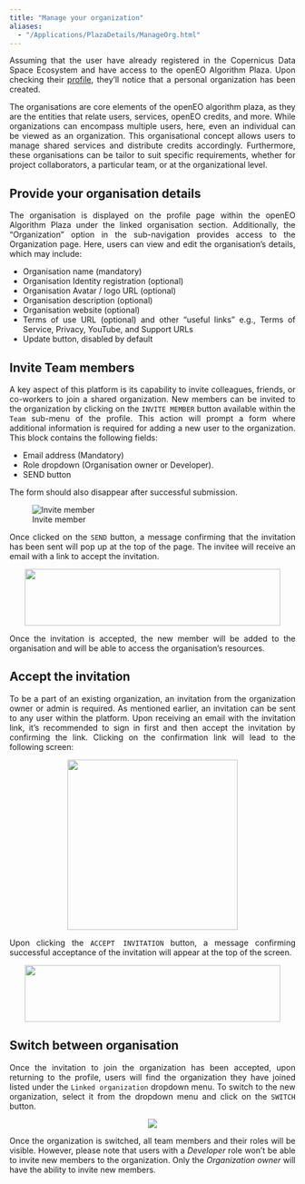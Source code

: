 ```yaml
---
title: "Manage your organization"
aliases: 
  - "/Applications/PlazaDetails/ManageOrg.html"
---
```


<div style="text-align: justify">

Assuming that the user have already registered in the Copernicus Data Space Ecosystem and have access to the openEO Algorithm Plaza. Upon checking their [profile](https://marketplace-portal.dataspace.copernicus.eu/profile){target='_blank'}, they'll notice that a personal organization has been created.

The organisations are core elements of the openEO algorithm plaza, as they are the entities that relate users, services, openEO credits, and more. While organizations can encompass multiple users, here, even an individual can be viewed as an organization. This organisational concept allows users to manage shared services and distribute credits accordingly. Furthermore, these organisations can be tailor to suit specific requirements, whether for project collaborators, a particular team, or at the organizational level.

## Provide your organisation details

The organisation is displayed on the profile page within the openEO Algorithm Plaza under the linked organisation section. Additionally, the "Organization" option in the sub-navigation provides access to the Organization page. Here, users can view and edit the organisation's details, which may include:

* Organisation name (mandatory)
* Organisation Identity registration (optional)
* Organisation Avatar / logo URL (optional)
* Organisation description (optional)
* Organisation website (optional)
* Terms of use URL (optional) and other “useful links” e.g., Terms of Service, Privacy, YouTube, and Support URLs
* Update button, disabled by default

## Invite Team members

A key aspect of this platform is its capability to invite colleagues, friends, or co-workers to join a shared organization. New members can be invited to the organization by clicking on the `INVITE MEMBER` button available within the `Team` sub-menu of the profile. This action will prompt a form where additional information is required for adding a new user to the organization. This block contains the following fields:

* Email address (Mandatory)
* Role dropdown (Organisation owner or Developer).
* SEND button

The form should also disappear after successful submission.

![Invite member](../_images/PlazaInviteTeam.png)

Once clicked on the `SEND` button,  a message confirming that the invitation has been sent will pop up at the top of the page. The invitee will receive an email with a link to accept the invitation.

<div style="width: 100%; text-align: center">
<img src="../_images/PlazaInvited.png"
width="450" height="100"/>
</div>

Once the invitation is accepted, the new member will be added to the organisation and will be able to access the organisation's resources.

## Accept the invitation

To be a part of an existing organization, an invitation from the organization owner or admin is required. As mentioned earlier, an invitation can be sent to any user within the platform. Upon receiving an email with the invitation link, it's recommended to sign in first and then accept the invitation by confirming the link. Clicking on the confirmation link will lead to the following screen:

<div style="width: 100%; text-align: center">
<img src="../_images/PlazaAcceptInvitation.PNG" width="300" height="300"  />
</div>


Upon clicking the ```ACCEPT INVITATION``` button, a message confirming successful acceptance of the invitation will appear at the top of the screen.

<div style="width: 100%; text-align: center">
<img src="../_images/PlazaAccepted.PNG"
width="450" height="100"  />
</div>


## Switch between organisation

Once the invitation to join the organization has been accepted, upon returning to the profile, users will find the organization they have joined listed under the ```Linked organization``` dropdown menu. To switch to the new organization, select it from the dropdown menu and click on the ```SWITCH``` button.

<div style="width: 100%; text-align: center">
<img src="../_images/PlazaSwitchOrg.PNG" />
</div>


Once the organization is switched, all team members and their roles will be visible. However, please note that users with a *Developer* role won't be able to invite new members to the organization. Only the *Organization owner* will have the ability to invite new members.


</div>
